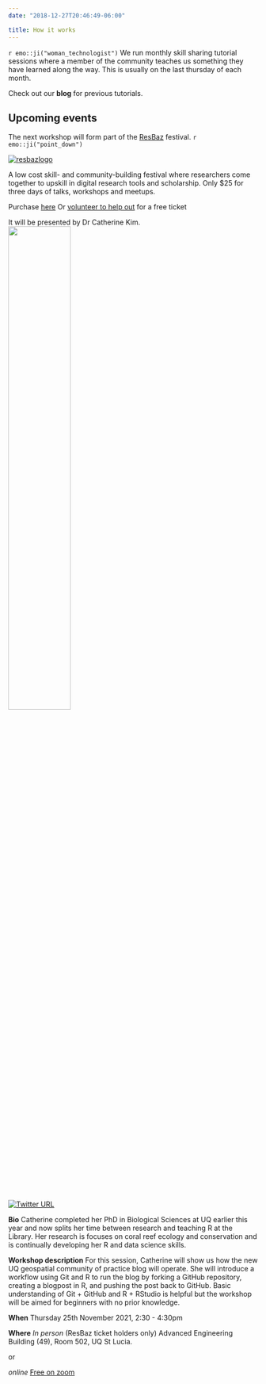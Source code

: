 ```yaml
---
date: "2018-12-27T20:46:49-06:00"

title: How it works
---
```


`r emo::ji("woman_technologist")` We run monthly skill sharing tutorial sessions where a member of the community teaches us something they have learned along the way. 
This is usually on the last thursday of each month. 

Check out our **blog** for previous tutorials.  


## Upcoming events

The next workshop will form part of the [ResBaz](https://resbaz.github.io/resbaz2021qld/schedule/#session-42) festival.  `r emo::ji("point_down")`


[![resbazlogo](images/ResBazlogo.PNG)](https://resbaz.github.io/resbaz2021qld/)

A low cost skill- and community-building festival where researchers come together to upskill in digital research tools and scholarship.
Only $25 for three days of talks, workshops and meetups. 

Purchase [here](https://www.eventbrite.com.au/e/resbaz-queensland-2021-tickets-185377598387) 
Or 
[volunteer to help out](https://docs.google.com/forms/d/e/1FAIpQLSfTwkZaRlKULFQrnY66P2MJSpYeUyS2eJ3RPcqMDNHy1QxmyA/viewform) for a free ticket



It will be presented by Dr Catherine Kim.   
![](images/CKim_sq.jpg){width=50% height=50%}


[![Twitter URL](https://img.shields.io/twitter/url/https/twitter.com/bukotsunikki.svg?style=social&label=Follow%20%40fishiinthec)](https://twitter.com/fishiinthec)

**Bio** Catherine completed her PhD in Biological Sciences at UQ earlier this year and now splits her time between research and teaching R at the Library. Her research is focuses on coral reef ecology and conservation and is continually developing her R and data science skills. 

**Workshop description** For this session, Catherine will show us how the new UQ geospatial community of practice blog will operate. She will introduce a workflow using Git and R to run the blog by forking a GitHub repository, creating a blogpost in R, and pushing the post back to GitHub. Basic understanding of Git + GitHub and R + RStudio is helpful but the workshop will be aimed for beginners with no prior knowledge. 

**When** Thursday 25th November 2021, 2:30 - 4:30pm

**Where** *In person* (ResBaz ticket holders only) Advanced Engineering Building (49), Room 502, UQ St Lucia.  

or 

*online* [Free on zoom](https://uqz.zoom.us/s/87436914908)



